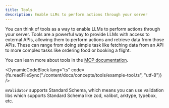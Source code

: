 ```yaml
---
title: Tools
description: Enable LLMs to perform actions through your server
---
```



You can think of tools as a way to enable LLMs to perform actions through your server. Tools are a powerful way to provide LLMs with access to external APIs, allowing them to perform actions and retrieve data from those APIs. These can range from doing simple task like fetching data from an API to more complex tasks like ordering food or booking a flight.

You can learn more about tools in the [MCP documentation](https://modelcontextprotocol.io/docs/concepts/tools).

<DynamicCodeBlock lang="ts" code={fs.readFileSync("./content/docs/concepts/tools/example-tool.ts", "utf-8")} />

`mValidator` supports Standard Schema, which means you can use validation libs which supports Standard Schema like zod, valibot, arktype, typebox, etc.